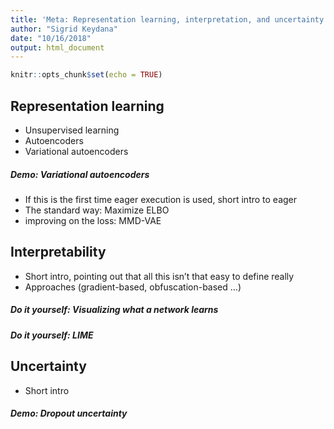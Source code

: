 ```yaml
---
title: 'Meta: Representation learning, interpretation, and uncertainty'
author: "Sigrid Keydana"
date: "10/16/2018"
output: html_document
---
```


```r
knitr::opts_chunk$set(echo = TRUE)
```

## Representation learning

- Unsupervised learning 
- Autoencoders
- Variational autoencoders

##### Demo: Variational autoencoders

- If this is the first time eager execution is used, short intro to eager
- The standard way: Maximize ELBO
- improving on the loss: MMD-VAE


## Interpretability

- Short intro, pointing out that all this isn't that easy to define really
- Approaches (gradient-based, obfuscation-based ...)

##### Do it yourself: Visualizing what a network learns

##### Do it yourself: LIME




## Uncertainty

- Short intro

##### Demo: Dropout uncertainty


